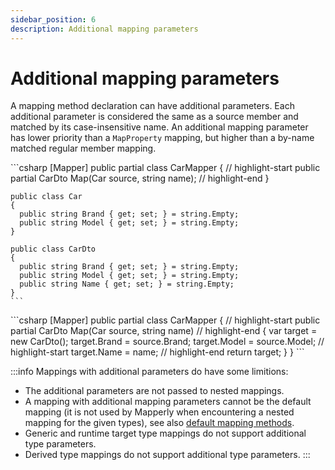 ```yaml
---
sidebar_position: 6
description: Additional mapping parameters
---
```


# Additional mapping parameters


A mapping method declaration can have additional parameters.
Each additional parameter is considered the same as a source member and matched by its case-insensitive name.
An additional mapping parameter has lower priority than a `MapProperty` mapping,
but higher than a by-name matched regular member mapping.

<Tabs>
  <TabItem default label="Declaration" value="declaration">
    ```csharp
    [Mapper]
    public partial class CarMapper
    {
      // highlight-start
      public partial CarDto Map(Car source, string name);
      // highlight-end
    }
    
    public class Car
    {
      public string Brand { get; set; } = string.Empty;
      public string Model { get; set; } = string.Empty;
    }

    public class CarDto
    {
      public string Brand { get; set; } = string.Empty;
      public string Model { get; set; } = string.Empty;
      public string Name { get; set; } = string.Empty;
    }
    ```

  </TabItem>
  <TabItem default label="Generated code" value="generated">
    ```csharp
    [Mapper]
    public partial class CarMapper
    {
      // highlight-start
      public partial CarDto Map(Car source, string name)
      // highlight-end
      {
        var target = new CarDto();
        target.Brand = source.Brand;
        target.Model = source.Model;
        // highlight-start
        target.Name = name;
        // highlight-end
        return target;
      } 
    }
    ```
  </TabItem>
</Tabs>

:::info
Mappings with additional parameters do have some limitions:

- The additional parameters are not passed to nested mappings.
- A mapping with additional mapping parameters cannot be the default mapping
  (it is not used by Mapperly when encountering a nested mapping for the given types),
  see also [default mapping methods](./user-implemented-methods.mdx##default-mapping-methods).
- Generic and runtime target type mappings do not support additional type parameters.
- Derived type mappings do not support additional type parameters.
  :::
